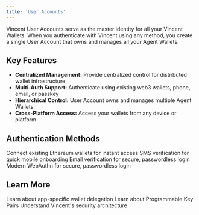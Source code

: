 ```yaml
---
title: 'User Accounts'
---
```


Vincent User Accounts serve as the master identity for all your Vincent Wallets. When you authenticate with Vincent using any method, you create a single User Account that owns and manages all your Agent Wallets.

## Key Features

- **Centralized Management:** Provide centralized control for distributed wallet infrastructure
- **Multi-Auth Support:** Authenticate using existing web3 wallets, phone, email, or passkey
- **Hierarchical Control:** User Account owns and manages multiple Agent Wallets
- **Cross-Platform Access:** Access your wallets from any device or platform


## Authentication Methods

<Columns cols={2}>
  <Card title="EOA Wallet" icon="wallet" color="#FF4205">
    Connect existing Ethereum wallets for instant access
  </Card>
  <Card title="Phone" icon="phone" color="#FF4205">
    SMS verification for quick mobile onboarding
  </Card>
</Columns>

<Columns cols={2}>
  <Card title="Email" icon="envelope" color="#FF4205">
    Email verification for secure, passwordless login
  </Card>
  <Card title="Passkey" icon="key" color="#FF4205">
    Modern WebAuthn for secure, passwordless login
  </Card>
</Columns>

## Learn More

<Columns cols={3}>
  <Card title="Agent Wallets" icon="wallet" href="/concepts/wallets/agent-wallets" color="#FF4205">
    Learn about app-specific wallet delegation
  </Card>
  <Card title="PKPs Overview" icon="key" href="https://developer.litprotocol.com/user-wallets/pkps/overview" color="#FF4205">
    Learn about Programmable Key Pairs
  </Card>
  <Card title="Security Model" icon="shield" href="/concepts/introduction/security" color="#FF4205">
    Understand Vincent's security architecture
  </Card>
</Columns>